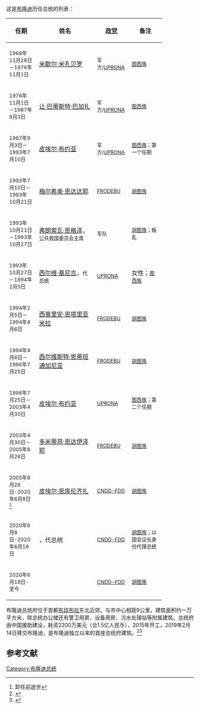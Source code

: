 这是[[布隆迪|布隆迪]]历任总统的列表：
{| class="wikitable"
|- align=left
! width="18%"|任期
! width="35%"|姓名
! width="10%"|[[政党|政党]]
! width="20%"|备注
|- valign=top bgcolor="#ffffec"
|<small>1966年11月28日－1976年11月1日||[[米歇尔·米孔贝罗|米歇尔·米孔贝罗]]||<small>军方/[[民族进步联盟|UPRONA]]||<small>[[图西族|图西族]]
|- valign=top bgcolor="#ffffec"
|<small>1976年11月1日－1987年9月3日||[[让·巴蒂斯特·巴加扎|让·巴蒂斯特·巴加扎]]||<small>军方/[[民族进步联盟|UPRONA]]||<small>[[图西族|图西族]]
|- valign=top bgcolor="#ffffec"
|<small>1987年9月3日－1993年7月10日||[[皮埃尔·布约亚|皮埃尔·布约亚]]||<small>军方/[[民族进步联盟|UPRONA]]||<small>[[图西族|图西族]]；第一个任期
|- valign=top bgcolor="#ffffec"
|<small>1993年7月10日－1993年10月21日||[[梅尔希奥·恩达达耶|梅尔希奥·恩达达耶]]||<small>[[布隆迪民主阵线|FRODEBU]]||<small>[[胡图族|胡图族]]
|- valign=top bgcolor="#ffffec"
|<small>1993年10月21日－1993年10月27日||[[弗朗索瓦·恩格泽|弗朗索瓦·恩格泽]]，<small>公共救国委员会主席||<small>军队||<small>[[胡图族|胡图族]]；叛乱
|- valign=top bgcolor="#ffffec"
|<small>1993年10月27日－1994年2月5日||[[西尔维·基尼吉|西尔维·基尼吉]]，<small>代总统||<small>[[民族进步联盟|UPRONA]]||女性；<small>[[图西族|图西族]]
|- valign=top bgcolor="#ffffec"
|<small>1994年2月5日－1994年4月6日||[[西普里安·恩塔里亚米拉|西普里安·恩塔里亚米拉]]||<small>[[布隆迪民主阵线|FRODEBU]]||<small>[[胡图族|胡图族]]
|- valign=top bgcolor="#ffffec"
|<small>1994年4月6日－1996年7月25日||[[西尔维斯特·恩蒂班通加尼亚|西尔维斯特·恩蒂班通加尼亚]]||<small>[[布隆迪民主阵线|FRODEBU]]||<small>[[胡图族|胡图族]]
|- valign=top bgcolor="#ffffec"
|<small>1996年7月25日－2003年4月30日||[[皮埃尔·布约亚|皮埃尔·布约亚]]||<small>[[民族进步联盟|UPRONA]]||<small>[[图西族|图西族]]；第二个任期
|- valign=top bgcolor="#ffffec"
|<small>2003年4月30日－2005年8月26日||[[多米蒂昂·恩达伊泽耶|多米蒂昂·恩达伊泽耶]]||<small>[[布隆迪民主阵线|FRODEBU]]||<small>[[胡图族|胡图族]]
|- valign=top bgcolor="#ffffec"
|<small>2005年8月26日-2020年6月8日<ref>卸任前逝世</ref>||[[皮埃尔·恩库伦齐扎|皮埃尔·恩库伦齐扎]]||<small>[[保卫民主全国委员会-布隆迪保卫民主力量|CNDD-FDD]]||<small>[[胡图族|胡图族]]
|- valign=top bgcolor="#ffffec"
|<small>2020年6月8日-2020年6月18日||{{le|帕斯卡尔·尼亚本达|Pascal Nyabenda}}，代总统||<small>[[保卫民主全国委员会-布隆迪保卫民主力量|CNDD-FDD]]||<small>[[胡图族|胡图族]]；以国会议长身份代理总统
|- valign=top bgcolor="#ffffec"
|<small>2020年6月18日-至今||{{le|埃瓦里斯特·恩達伊希米耶|Évariste Ndayishimiye}}||<small>[[保卫民主全国委员会-布隆迪保卫民主力量|CNDD-FDD]]||<small>[[胡图族|胡图族]]
|}

布隆迪总统府位于首都[[布琼布拉|布琼布拉]]东北近郊，与市中心相距9公里，建筑面积约一万平方米，除总统办公楼还有警卫用房、设备用房、污水处理站等附属建筑。总统府由中国援助建设，耗资2200万美元（合1.5亿人民币），2015年开工，2019年2月14日移交布隆迪，是布隆迪独立以来的首座总统府建筑。<ref>{{cite news |title=China hands over magnificent presidential palace gift to Burundi |url=https://face2faceafrica.com/article/china-hands-over-magnificent-presidential-palace-gift-to-burundi |accessdate=2019-02-26 |work=face2faceafrica |date=2019-02-18 |archive-date=2019-02-26 |archive-url=https://web.archive.org/web/20190226234115/https://face2faceafrica.com/article/china-hands-over-magnificent-presidential-palace-gift-to-burundi |dead-url=no }}</ref><ref>{{cite news |title=中国向布隆迪移交援建项目 |url=http://paper.people.com.cn/rmrbhwb/html/2019-02/16/content_1908805.htm |accessdate=2019-02-26 |work=人民日报海外版 |date=2019-02-16 |archive-date=2019-02-26 |archive-url=https://web.archive.org/web/20190226234059/http://paper.people.com.cn/rmrbhwb/html/2019-02/16/content_1908805.htm |dead-url=no }}</ref>

==参考文献==
{{reflist}}

{{布隆迪总统}}
{{非洲国家元首}}

[[Category:布隆迪总统|Category:布隆迪总统]]